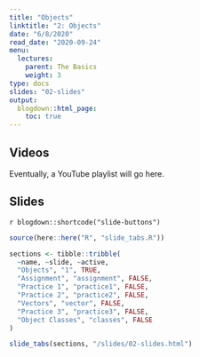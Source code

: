 ```yaml
---
title: "Objects"
linktitle: "2: Objects"
date: "6/8/2020"
read_date: "2020-09-24"
menu:
  lectures:
    parent: The Basics
    weight: 3
type: docs
slides: "02-slides"
output:
  blogdown::html_page:
    toc: true
---
```


## Videos

Eventually, a YouTube playlist will go here. 

## Slides

`r blogdown::shortcode("slide-buttons")`

```r

source(here::here("R", "slide_tabs.R"))

sections <- tibble::tribble(
  ~name, ~slide, ~active,
  "Objects", "1", TRUE,
  "Assignment", "assignment", FALSE,
  "Practice 1", "practice1", FALSE,
  "Practice 2", "practice2", FALSE,
  "Vectors", "vector", FALSE,
  "Practice 3", "practice3", FALSE,
  "Object Classes", "classes", FALSE
)

slide_tabs(sections, "/slides/02-slides.html")
```


